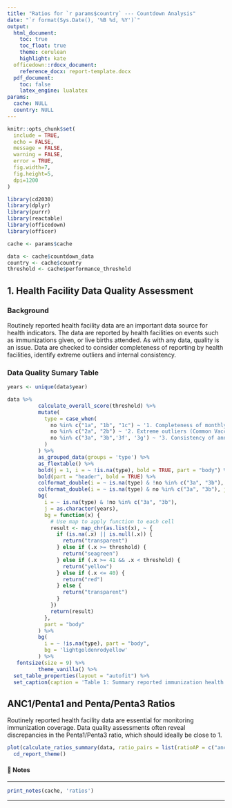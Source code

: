 ```yaml
---
title: "Ratios for `r params$country` --- Countdown Analysis"
date: "`r format(Sys.Date(), '%B %d, %Y')`"
output: 
  html_document:
    toc: true
    toc_float: true
    theme: cerulean
    highlight: kate
  officedown::rdocx_document:
    reference_docx: report-template.docx
  pdf_document:
    toc: false
    latex_engine: lualatex
params:
  cache: NULL
  country: NULL
---
```


```r
knitr::opts_chunk$set(
  include = TRUE,
  echo = FALSE,
  message = FALSE,
  warning = FALSE,
  error = TRUE,
  fig.width=7, 
  fig.height=5, 
  dpi=1200
)

library(cd2030)
library(dplyr)
library(purrr)
library(reactable)
library(officedown)
library(officer)

cache <- params$cache

data <- cache$countdown_data
country <- cache$country
threshold <- cache$performance_threshold
```

## 1. Health Facility Data Quality Assessment {-}

### Background

Routinely reported health facility data are an important data source for health
indicators. The data are reported by health facilities on events such as immunizations
given, or live births attended. As with any data, quality is an issue. Data are checked
to consider completeness of reporting by health facilities, identify extreme outliers
and internal consistency. 

### Data Quality Sumary Table

```r

years <- unique(data$year)

data %>%
          calculate_overall_score(threshold) %>%
          mutate(
            type = case_when(
              no %in% c("1a", "1b", "1c") ~ '1. Completeness of monthly facility reporting (Immunization)',
              no %in% c("2a", "2b") ~ '2. Extreme outliers (Common Vaccine antigens)',
              no %in% c("3a", "3b",'3f', '3g') ~ '3. Consistency of annual reporting'
            )
          ) %>%
          as_grouped_data(groups = 'type') %>%
          as_flextable() %>%
          bold(j = 1, i = ~ !is.na(type), bold = TRUE, part = "body") %>%
          bold(part = "header", bold = TRUE) %>%
          colformat_double(i = ~ is.na(type) & !no %in% c("3a", "3b"), j = as.character(years), digits = 0, big.mark = ",") %>%
          colformat_double(i = ~ is.na(type) & no %in% c("3a", "3b"), j = as.character(years), digits = 2) %>%
          bg(
            i = ~ is.na(type) & !no %in% c("3a", "3b"),
            j = as.character(years),
            bg = function(x) {
              # Use map to apply function to each cell
              result <- map_chr(as.list(x), ~ {
                if (is.na(.x) || is.null(.x)) {
                  return("transparent")
                } else if (.x >= threshold) {
                  return("seagreen")
                } else if (.x >= 41 && .x < threshold) {
                  return("yellow")
                } else if (.x <= 40) {
                  return("red")
                } else {
                  return("transparent")
                }
              })
              return(result)
            },
            part = "body"
          ) %>%
          bg(
            i = ~ !is.na(type), part = "body",
            bg = 'lightgoldenrodyellow'
          ) %>%
   fontsize(size = 9) %>% 
          theme_vanilla() %>%
  set_table_properties(layout = "autofit") %>% 
  set_caption(caption = 'Table 1: Summary reported immunization health facility data DHIS2')
```


\newpage


## ANC1/Penta1 and Penta/Penta3 Ratios

Routinely reported health facility data are essential for monitoring immunization
coverage. Data quality assessments often reveal discrepancies in the  Penta1/Penta3 
ratio, which should ideally be close to 1.


```r
plot(calculate_ratios_summary(data, ratio_pairs = list(ratioAP = c("anc1", "penta1"), ratioPP = c("penta1", "penta3")))) +
  cd_report_theme()
```

#### 📝 Notes 

::: {custom-style="Style1"}

---

```r
print_notes(cache, 'ratios')
```

---

:::
